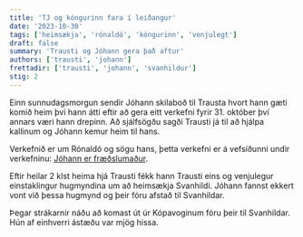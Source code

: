 ```yaml
---
title: 'TJ og kóngurinn fara í leiðangur'
date: '2023-10-30'
tags: ['heimsækja', 'rónaldó', 'kóngurinn', 'venjulegt']
draft: false
summary: 'Trausti og Jóhann gera það aftur'
authors: ['trausti', 'johann']
frettadir: ['trausti', 'johann', 'svanhildur']
stig: 2
---
```



Einn sunnudagsmorgun sendir Jóhann skilaboð til Trausta hvort hann gæti komið heim því hann átti eftir að gera eitt verkefni fyrir 31. október því annars væri hann drepinn.
Að sjálfsögðu sagði Trausti já til að hjálpa kallinum og Jóhann kemur heim til hans.


Verkefnið er um Rónaldó og sögu hans, þetta verkefni er á vefsíðunni undir verkefninu: [Jóhann er fræðslumaður](/verkefni/Ronaldo-2).


Eftir heilar 2 klst heima hjá Trausti fékk hann Trausti eins og venjulegur einstaklingur hugmyndina um að heimsækja Svanhildi.
Jóhann fannst ekkert vont við þessa hugmynd og þeir fóru afstað til Svanhildar.


Þegar strákarnir náðu að komast út úr Kópavoginum fóru þeir til Svanhildar. Hún af einhverri ástæðu var mjög hissa.

